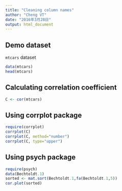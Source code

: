 ```yaml
---
title: "Cleaning column names"
author: "Cheng VT"
date: "2016年3月28日"
output: html_document
---
```


## Demo dataset
`mtcars` dataset

```r
data(mtcars)
head(mtcars)
```

## Calculating correlation coefficient 
```r
C <- cor(mtcars)
```

## Using corrplot package
```r
require(corrplot)
corrplot(C)
corrplot(C, method="number")
corrplot(C, type="upper")
```

## Using psych package
```r
require(psych)
data(Bechtoldt.1)
sorted <- mat.sort(Bechtoldt.1,fa(Bechtoldt.1,5))
cor.plot(sorted)

```